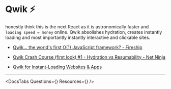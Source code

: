 
# Qwik ⚡️

honestly think this is the next React as it is astronomically faster and `loading speed = money` online.
Qwik absolishes hydration, creates instantly loading and most importantly instantly interactive and clickable sites.

<div class="beginner">

- [Qwik… the world's first O(1) JavaScript framework? - Fireship](https://www.youtube.com/watch?v=x2eF3YLiNhY)

- [Qwik Crash Course (first look) #1 - Hydration vs Resumability - Net Ninja](https://www.youtube.com/watch?v=W0xjcx4mrkE&list=PL4cUxeGkcC9gOUlY-uCHurFIpqogsdOnw)

- [Qwik for Instant-Loading Websites & Apps](https://frontendmasters.com/courses/qwik/)



</div>




<div class="intermediate">


</div>



<div class="expert">



</div>


---

 <DocsTabs Questions={<Questions />} Resources={<Resources />} />
